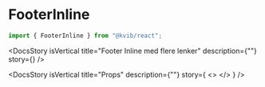 
<Meta of={FooterInlineStories} />

<DocsContainer>

# FooterInline

```jsx
import { FooterInline } from "@kvib/react";
```

<Feedback components="FooterInline" />

<DocsStory
  isVertical
  title="Footer Inline med flere lenker"
  description={""}
  story={<Canvas of={FooterInlineStories.FooterInlineCustom} sourceState="hidden" />}
/>

<DocsStory
  isVertical
  title="Props"
  description={""}
  story={
    <>
        <Canvas of={FooterInlineStories.Preview} />
        <Controls of={FooterInlineStories.Preview} />
    </>
  }
/>
</DocsContainer>
